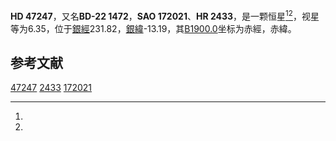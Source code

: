 {{Starbox begin
| name = HD 47247
}}
{{Starbox observe
| epoch = [[J2000.0|J2000.0]]
| constell = {{星座名待查}}<ref name=SIMBAD>{{cite web
 | url=http://simbad.u-strasbg.fr/simbad/sim-id?Ident=HR+2433
 | title =Pulsating variable Star
 | publisher=Centre de Données astronomiques de Strasbourg
 | work=SIMBAD
 | accessdate=2012-07-13}}</ref><ref name=DATA>{{cite web
 | url=http://vizier.u-strasbg.fr/viz-bin/VizieR-5?-out.add=.&-source=5050&-corr=PK=HR&-out.max=9999&HR=2433
 | title=VizieR Detailed Page
 | accessdate=2012-07-13
 | archive-date=2016-03-04
 | archive-url=https://web.archive.org/web/20160304231017/http://vizier.u-strasbg.fr/viz-bin/VizieR-5?-out.add=.&-source=5050&-corr=PK=HR&-out.max=9999&HR=2433
 | dead-url=no
 }}</ref>
| 星官 = 
| ra = {{RA|6|36|40.9}}<ref name=SIMBAD /><ref name=DATA />
| dec = {{DEC|-22|36|54}}<ref name=SIMBAD /><ref name=DATA />
| appmag_v = 6.35<ref name=SIMBAD /><ref name=DATA />
}}
{{Starbox character
| class = B5V<ref name=SIMBAD /><ref name=DATA />
| b-v = -0.11<ref name=SIMBAD /><ref name=DATA />
| u-b = -0.54<ref name=SIMBAD /><ref name=DATA />
| r-i = <ref name=SIMBAD /><ref name=DATA />
| variable = 
}}
{{Starbox astrometry
| radial_v = -0.54
| prop_mo_ra = 34
| parallax = 0.012
| p_error =
}}
{{Starbox catalog
| names =BD-22 1472，[[SAO星表|SAO]] 172021，[[HD星表|HD]] 47247，[[HR星表|HR]] 2433}}
{{Starbox reference |Simbad=HR+2433}}
{{Starbox end}}

'''HD 47247'''，又名'''BD-22 1472'''，'''SAO 172021'''、'''HR 2433'''，是一颗恒星<ref name=SIMBAD /><ref name=DATA />，视星等为6.35，位于[[銀道座標系|銀經]]231.82，[[銀道座標系|銀緯]]-13.19，其[[B1900.0|B1900.0]]坐标为赤經{{RA|6|32|28.7}}，赤緯{{DEC|-22|-13.19|52}}。

== 参考文献 ==
{{reflist}}

{{star-stub}}

[[Category:HD和HDE天體|47247]]
[[Category:HR天體|2433]]
[[Category:SAO天體|172021]]